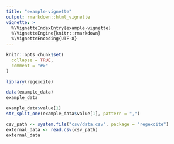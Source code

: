 ```yaml
---
title: "example-vignette"
output: rmarkdown::html_vignette
vignette: >
  %\VignetteIndexEntry{example-vignette}
  %\VignetteEngine{knitr::rmarkdown}
  %\VignetteEncoding{UTF-8}
---
```


```r
knitr::opts_chunk$set(
  collapse = TRUE,
  comment = "#>"
)
```

```r
library(regexcite)
```

```r
data(example_data)
example_data
```

```r
example_data$value[1]
str_split_one(example_data$value[1], pattern = ",")
```

```r
csv_path <- system.file("csv/data.csv", package = "regexcite")
external_data <- read.csv(csv_path)
external_data
```